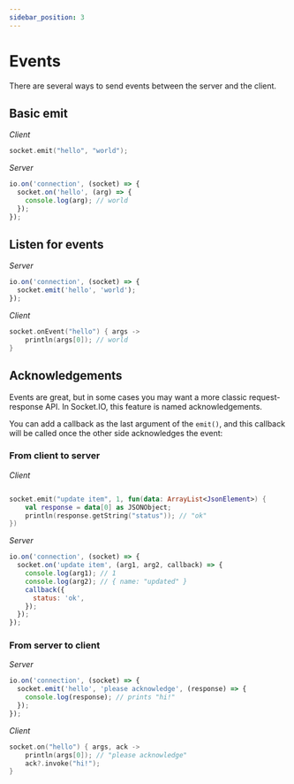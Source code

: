 ```yaml
---
sidebar_position: 3
---
```


# Events

There are several ways to send events between the server and the client.

## Basic emit

_Client_

```kotlin
socket.emit("hello", "world");
```

_Server_

```js
io.on('connection', (socket) => {
  socket.on('hello', (arg) => {
    console.log(arg); // world
  });
});
```

## Listen for events

_Server_

```js
io.on('connection', (socket) => {
  socket.emit('hello', 'world');
});
```

_Client_

```kotlin
socket.onEvent("hello") { args ->
    println(args[0]); // world
}
```

## Acknowledgements

Events are great, but in some cases you may want a more classic request-response API. In Socket.IO, this feature is named acknowledgements.

You can add a callback as the last argument of the `emit()`, and this callback will be called once the other side acknowledges the event:

### From client to server

_Client_

```kotlin

socket.emit("update item", 1, fun(data: ArrayList<JsonElement>) {
    val response = data[0] as JSONObject;
    println(response.getString("status")); // "ok"
})
```

_Server_

```js
io.on('connection', (socket) => {
  socket.on('update item', (arg1, arg2, callback) => {
    console.log(arg1); // 1
    console.log(arg2); // { name: "updated" }
    callback({
      status: 'ok',
    });
  });
});
```

### From server to client

_Server_

```js
io.on('connection', (socket) => {
  socket.emit('hello', 'please acknowledge', (response) => {
    console.log(response); // prints "hi!"
  });
});
```

_Client_

```kotlin
socket.on("hello") { args, ack ->
    println(args[0]); // "please acknowledge"
    ack?.invoke("hi!");
}
```

<head>
  <title>Community Packages Events</title>
</head>
